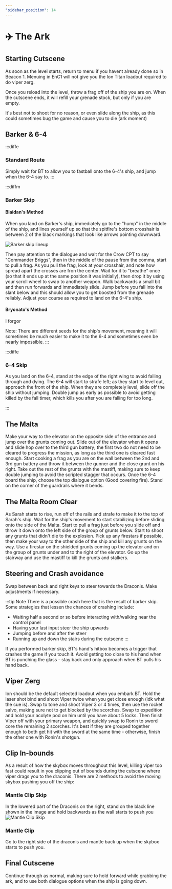 ```yaml
---
"sidebar_position": 14
---
```



# ✈️ The Ark

## Starting Cutscene
As soon as the level starts, return to menu if you havent already done so in Beacon 1. Menuing in EnC1 will not give you the Ion Titan loadout required to do viper zerg.

Once you reload into the level, throw a frag off of the ship you are on. When the cutscene ends, it will refill your grenade stock, but only if you are empty.

It's best not to shoot for no reason, or even slide along the ship, as this could sometimes bug the game and cause you to die (ark moment)

## Barker & 6-4

:::diffe

### Standard Route

Simply wait for BT to allow you to fastball onto the 6-4's ship, and jump when the 6-4 say to.
:::

:::diffm
### Barker Skip

#### Blaidan's Method

When you land on Barker's ship, immediately go to the "hump" in the middle of the ship, and lines yourself up so that the spitfire's bottom crosshair is between 2 of the black markings that look like arrows pointing downward.

![Barker skip lineup](img/Barker-Skip-Lineup.png)

Then pay attention to the dialogue and wait for the Crow CPT to say "Commander Briggs", then in the middle of the pause from the comma, start to pull a frag. As you pull the frag, look at your crosshair, and note how spread apart the crosses are fron the center. Wait for it to "breathe" once (so that it ends up at the same position it was initially), then drop it by using your scroll wheel to swap to another weapon. Walk backwards a small bit and then run forwards and immediately slide. Jump before you fall into the slant below and this should allow you to get boosted from the grenade reliably. Adjust your course as required to land on the 6-4's ship. 

#### Bryonato's Method

I forgor

Note: There are different seeds for the ship's movement, meaning it will sometimes be much easier to make it to the 6-4 and sometimes even be nearly impossible. 
:::

:::diffe
### 6-4 Skip

As you land on the 6-4, stand at the edge of the right wing to avoid falling through and dying. The 6-4 will start to strafe left; as they start to level out, approach the front of the ship. When they are completely level, slide off the ship without jumping. Double jump as early as possible to avoid getting killed by the fall timer, which kills you after you are falling for too long.  

:::

## The Malta

Make your way to the elevator on the opposite side of the entrance and jump over the grunts coming out. Slide out of the elevator when it opens and slide hop over to the third gun battery; the first two do not need to be cleared to progress the mission, as long as the third one is cleared fast enough. Start cooking a frag as you are on the wall between the 2nd and 3rd gun battery and throw it between the gunner and the close grunt on his right. Take out the rest of the grunts with the mastiff, making sure to keep double jumping to avoid the scripted stagger that occurs. Once the 6-4 board the ship, choose the top dialogue option (Good covering fire). Stand on the corner of the guardrails where it bends.

## The Malta Room Clear

As Sarah starts to rise, run off of the rails and strafe to make it to the top of Sarah's ship. Wait for the ship's movement to start stabilizing before sliding onto the side of the Malta. Start to pull a frag just before you slide off and throw it down onto the left side of the group of grunts below. Start to shoot any grunts that didn't die to the explosion. Pick up any firestars if possible, then make your way to the other side of the ship and kill any grunts on the way. Use a firestar on the shielded grunts coming up the elevator and on the group of grunts under and to the right of the elevator. Go up the stairway and use the mastiff to kill the grunts and stalkers. 

## Steering and Crash avoidance

Swap between back and right keys to steer towards the Draconis. Make adjustments if necessary. 

:::tip Note
There is a possible crash here that is the result of barker skip. Some strategies that lessen the chances of crashing include:
- Waiting half a second or so before interacting with/walking near the control panel 
- Having your last input steer the ship upwards
- Jumping before and after the steer 
- Running up and down the stairs during the cutscene 
:::

If you performed barker skip, BT's hand's hitbox becomes a trigger that crashes the game if you touch it. Avoid getting too close to his hand when BT is punching the glass - stay back and only approach when BT pulls his hand back.

## Viper Zerg
Ion should be the default selected loadout when you embark BT. Hold the laser shot bind and shoot Viper twice when you get close enough (idk what the cue is). Swap to tone and shoot Viper 3 or 4 times, then use the rocket salvo, making sure not to get blocked by the scorches. Swap to expedition and hold your acolyte pod on him until you have about 5 locks. Then finish Viper off with your primary weapon, and quickly swap to Ronin to sword core the remaining 2 scorches. It's best if they are grouped together enough to both get hit with the sword at the same time - otherwise, finish the other one with Ronin's shotgun. 

## Clip In-bounds
As a result of how the skybox moves throughout this level, killing viper too fast could result in you clipping out of bounds during the cutscene where viper drags you to the draconis. There are 2 methods to avoid the moving skybox pushing you off the ship:

### Mantle Clip Skip
In the lowered part of the Draconis on the right, stand on the black line shown in the image and hold backwards as the wall starts to push you
![Mantle Clip Skip](img\Mantle-Clip-Skip.png)

### Mantle Clip
Go to the right side of the draconis and mantle back up when the skybox starts to push you. 

## Final Cutscene
Continue through as normal, making sure to hold forward while grabbing the ark, and to use both dialogue options when the ship is going down. 
